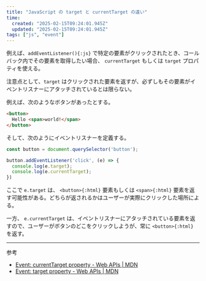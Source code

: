 ```yaml
---
title: "JavaScript の target と currentTarget の違い"
time:
  created: "2025-02-15T09:24:01.945Z"
  updated: "2025-02-15T09:24:01.945Z"
tags: ["js", "event"]
---
```


例えば、`addEventListener(){:js}` で特定の要素がクリックされたとき、コールバック内でその要素を取得したい場合、 `currentTarget` もしくは `target` プロパティを使える。

注意点として、`target` はクリックされた要素を返すが、必ずしもその要素がイベントリスナーにアタッチされているとは限らない。

例えば、次のようなボタンがあったとする。

```html
<button>
  Hello <span>world!</span>
</button>
```

そして、次のようにイベントリスナーを定義する。

```js
const button = document.querySelector('button');

button.addEventListener('click', (e) => {
  console.log(e.target);
  console.log(e.currentTarget);
})
```

ここで `e.target` は、 `<button>{:html}` 要素もしくは `<span>{:html}` 要素を返す可能性がある。どちらが返されるかはユーザーが実際にクリックした場所による。

一方、 `e.currentTarget` は、イベントリスナーにアタッチされている要素を返すので、ユーザーがボタンのどこをクリックしようが、常に `<button>{:html}` を返す。


---

参考

- [Event: currentTarget property - Web APIs | MDN](https://developer.mozilla.org/en-US/docs/Web/API/Event/currentTarget)
- [Event: target property - Web APIs | MDN](https://developer.mozilla.org/en-US/docs/Web/API/Event/target)

